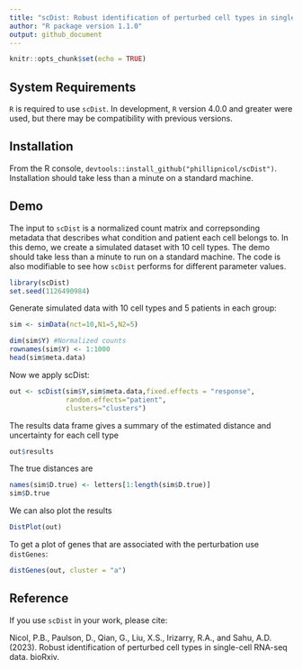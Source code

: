 ```yaml
---
title: "scDist: Robust identification of perturbed cell types in single-cell RNA-seq data"
author: "R package version 1.1.0"
output: github_document
---
```


```r
knitr::opts_chunk$set(echo = TRUE)
```

## System Requirements

`R` is required to use `scDist`. In development, `R` version 4.0.0 and greater were used, but there may be compatibility with previous versions. 

## Installation 

From the R console, `devtools::install_github("phillipnicol/scDist")`. Installation should take less than a minute on a standard machine. 

## Demo 

The input to `scDist` is a normalized count matrix and correpsonding metadata that describes what condition and patient each cell belongs to. In this demo, we create a simulated dataset with 10 cell types. The demo should take less than a minute to run on a standard machine. The code is also modifiable to see how `scDist` performs for different parameter values.

```r
library(scDist)
set.seed(1126490984)
```

Generate simulated data with 10 cell types and 5 patients in each group: 

```r
sim <- simData(nct=10,N1=5,N2=5)

dim(sim$Y) #Normalized counts
rownames(sim$Y) <- 1:1000
head(sim$meta.data)
```
Now we apply scDist: 

```r
out <- scDist(sim$Y,sim$meta.data,fixed.effects = "response",
              random.effects="patient",
              clusters="clusters")
```

The results data frame gives a summary of the estimated distance and uncertainty for each cell type 

```r
out$results
```

The true distances are

```r
names(sim$D.true) <- letters[1:length(sim$D.true)]
sim$D.true
```


We can also plot the results

```r
DistPlot(out)
```

To get a plot of genes that are associated with the perturbation use `distGenes`:

```r
distGenes(out, cluster = "a")
```



## Reference

If you use `scDist` in your work, please cite:

Nicol, P.B., Paulson, D., Qian, G., Liu, X.S., Irizarry, R.A., and Sahu, A.D. (2023). Robust identification of perturbed cell types in single-cell RNA-seq data. bioRxiv.


